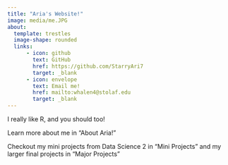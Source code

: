 ```yaml
---
title: "Aria's Website!"
image: media/me.JPG
about:
  template: trestles
  image-shape: rounded
  links: 
      - icon: github
        text: GitHub
        href: https://github.com/StarryAri7
        target: _blank
      - icon: envelope
        text: Email me!
        href: mailto:whalen4@stolaf.edu
        target: _blank
---
```


I really like R, and you should too! 

Learn more about me in "About Aria!"

Checkout my mini projects from Data Science 2 in "Mini Projects" and my larger final projects in "Major Projects"